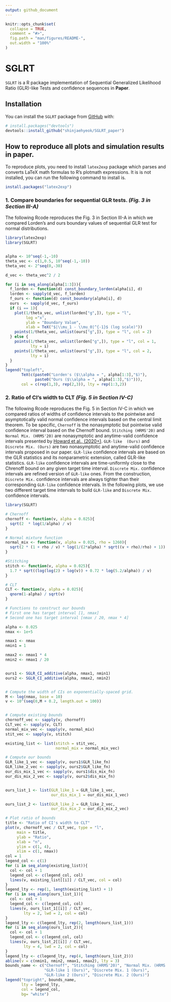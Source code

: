 ```yaml
---
output: github_document
---
```


<!-- README.md is generated from README.Rmd. Please edit that file -->

```r
knitr::opts_chunk$set(
  collapse = TRUE,
  comment = "#>",
  fig.path = "man/figures/README-",
  out.width = "100%"
)
```

# SGLRT

<!-- badges: start -->
<!-- badges: end -->

`SGLRT` is a R package implementation of Sequential Generalized Likelihood Ratio (GLR)-like Tests and confidence sequences in **Paper**.


## Installation

You can install the `SGLRT` package from [GitHub](https://github.com/) with:

``` r
# install.packages("devtools")
devtools::install_github("shinjaehyeok/SGLRT_paper")
```

<!---You can install the released version of SGLRT from [CRAN](https://CRAN.R-project.org) with:

``` r
install.packages("SGLRT")
```
-->

## How to reproduce all plots and simulation results in **paper**.

To reproduce plots, you need to install `latex2exp` package which parses and converts LaTeX math formulas to R’s plotmath expressions. It is is not installed, you can run the following command to install is.
``` r
install.packages("latex2exp")
```

### 1. Compare boundaries for sequential GLR tests. *(Fig. 3 in Section III-A)*

The following Rcode reproduces the Fig. 3 in Section III-A in which we compared Lorden's and ours boundary values of sequential GLR test for normal distributions.

```r
library(latex2exp)
library(SGLRT)


alpha <- 10^seq(-1,-10)
theta_vec <- c(1,0.5, 10^seq(-1,-10)) 
theta_vec <- 2^seq(0,-30)

d_vec <- theta_vec^2 / 2

for (i in seq_along(alpha[1:3])){
  f_lorden <- function(d) const_boundary_lorden(alpha[i], d)
  lorden <- sapply(d_vec, f_lorden)
  f_ours <- function(d) const_boundary(alpha[i], d)
  ours  <- sapply(d_vec, f_ours)
  if (i == 1){
    plot(1/theta_vec, unlist(lorden["g",]), type = "l", 
         log ="x",
         ylab = "Boundary Value",
         xlab = TeX("$|\\mu_1 - \\mu_0|^{-1}$ (log scale)"))
    points(1/theta_vec, unlist(ours["g",]), type = "l", col = 2)
  } else {
    points(1/theta_vec, unlist(lorden["g",]), type = "l", col = 1,
           lty = i)
    points(1/theta_vec, unlist(ours["g",]), type = "l", col = 2,
           lty = i)
  }
}
legend("topleft", 
       TeX(c(paste0("Lorden's ($\\alpha = ", alpha[1:3],"$)"), 
             paste0("Ours ($\\alpha = ", alpha[1:3],"$)"))),
       col = c(rep(1,3), rep(2,3)), lty = rep(1:3,2))
```

### 2. Ratio of CI's width to CLT *(Fig. 5 in Section IV-C)*

The following Rcode reproduces the Fig. 5 in Section IV-C in which we compared ratios of widths of confidence intervals to the pointwise and asymptotically valid normal confidence intervals based on the central limit theorem. To be specific, `Chernoff` is the nonasymptotic but pointwise valid confidence interval based on the Chernoff bound. `Stitching (HRMS'20)` and `Normal Mix. (HRMS'20)` are nonasymptotic and anytime-valid confidence intervals presented by [Howard et al., (2020+)](https://arxiv.org/abs/1810.08240).  `GLR-like  (Ours)` and `Discrete Mix. (Ours)` are two nonasymptotic and anytime-valid confidence intervals proposed in our paper.   `GLR-like` confidence intervals are based on the GLR statistics and its nonparametric extension, called GLR-like statistics. `GLR-like` confidence intervals are time-uniformly close to the Chrenoff bound on any given target time interval. `Discrete Mix.` confidence intervals are refined version of `GLR-like` ones. From the construction, `Discrete Mix.` confidence intervals are always tighter than their corresponding `GLR-like` confidence intervals. In the following plots, we use two different target time intervals to build `GLR-like` and `Discrete Mix.` confidence intervals. 


```r
library(SGLRT)

# Chernoff
chornoff <- function(v, alpha = 0.025){
  sqrt(2  * log(1/alpha) / v)
}

# Normal mixture function
normal_mix <- function(v, alpha = 0.025, rho = 1260){
  sqrt(2 * (1 + rho / v) * log(1/(2*alpha) * sqrt((v + rho)/rho) + 1)) 
}

#Stitching
stitch <- function(v, alpha = 0.025){
  1.7 * sqrt((log(log(2) + log(v)) + 0.72 * log(5.2/alpha)) / v) 
}

# CLT
CLT <- function(v, alpha = 0.025){
  qnorm(1-alpha) / sqrt(v)
}

# Functions to construct our bounds
# First one has target interval [1, nmax]
# Second one has target interval [nmax / 20, nmax * 4]

alpha <- 0.025
nmax <- 1e+5

nmax1 <- nmax
nmin1 = 1

nmax2 <- nmax1 * 4
nmin2 <- nmax1 / 20


ours1 <- SGLR_CI_additive(alpha, nmax1, nmin1)
ours2 <- SGLR_CI_additive(alpha, nmax2, nmin2)


# Compute the width of CIs on exponentially-spaced grid.
M <- log(nmax, base = 10)
v <- 10^(seq(0,M + 0.2, length.out = 100))


# Compute existing bounds
chornoff_vec <- sapply(v, chornoff)
CLT_vec <- sapply(v, CLT)
normal_mix_vec <- sapply(v, normal_mix)
stit_vec <- sapply(v, stitch)

existing_list <- list(stitch = stit_vec,
                      normal_mix = normal_mix_vec)

# Compute our bounds
GLR_like_1_vec <- sapply(v, ours1$GLR_like_fn)
GLR_like_2_vec <- sapply(v, ours2$GLR_like_fn)
our_dis_mix_1_vec <- sapply(v, ours1$dis_mix_fn)
our_dis_mix_2_vec <- sapply(v, ours2$dis_mix_fn)


ours_list_1 <- list(GLR_like_1 = GLR_like_1_vec,
                    our_dis_mix_1 = our_dis_mix_1_vec)

ours_list_2 <- list(GLR_like_2 = GLR_like_2_vec,
                    our_dis_mix_2 = our_dis_mix_2_vec)

# Plot ratio of bounds
title <- "Ratio of CI's width to CLT"
plot(v, chornoff_vec / CLT_vec, type = "l",
     main = title,
     ylab = "Ratio",
     xlab = "n",
     ylim = c(1, 4),
     xlim = c(1, nmax))
col = 1
legend_col <- c(1)
for (i in seq_along(existing_list)){
  col <- col + 1
  legend_col <- c(legend_col, col)
  lines(v, existing_list[[i]] / CLT_vec, col = col)
}
legend_lty <- rep(1, length(existing_list) + 1)
for (i in seq_along(ours_list_1)){
  col <- col + 1
  legend_col <- c(legend_col, col)
  lines(v, ours_list_1[[i]] / CLT_vec,
        lty = 2, lwd = 2, col = col)
}
legend_lty <- c(legend_lty, rep(2, length(ours_list_1)))
for (i in seq_along(ours_list_2)){
  col <- col + 1
  legend_col <- c(legend_col, col)
  lines(v, ours_list_2[[i]] / CLT_vec,
        lty = 4, lwd = 2, col = col)
}
legend_lty <- c(legend_lty, rep(4, length(ours_list_2)))
abline(v = c(nmin1, nmin2, nmax1, nmax2), lty = 3)
bounds_name <- c("Chernoff", "Stitching (HRMS'20)", "Normal Mix. (HRMS'20)",
                 "GLR-like 1 (Ours)", "Discrete Mix. 1 (Ours)",
                 "GLR-like 2 (Ours)", "Discrete Mix. 2 (Ours)")
legend("topright", bounds_name,
       lty = legend_lty,
       col = legend_col,
       bg= "white")
```





